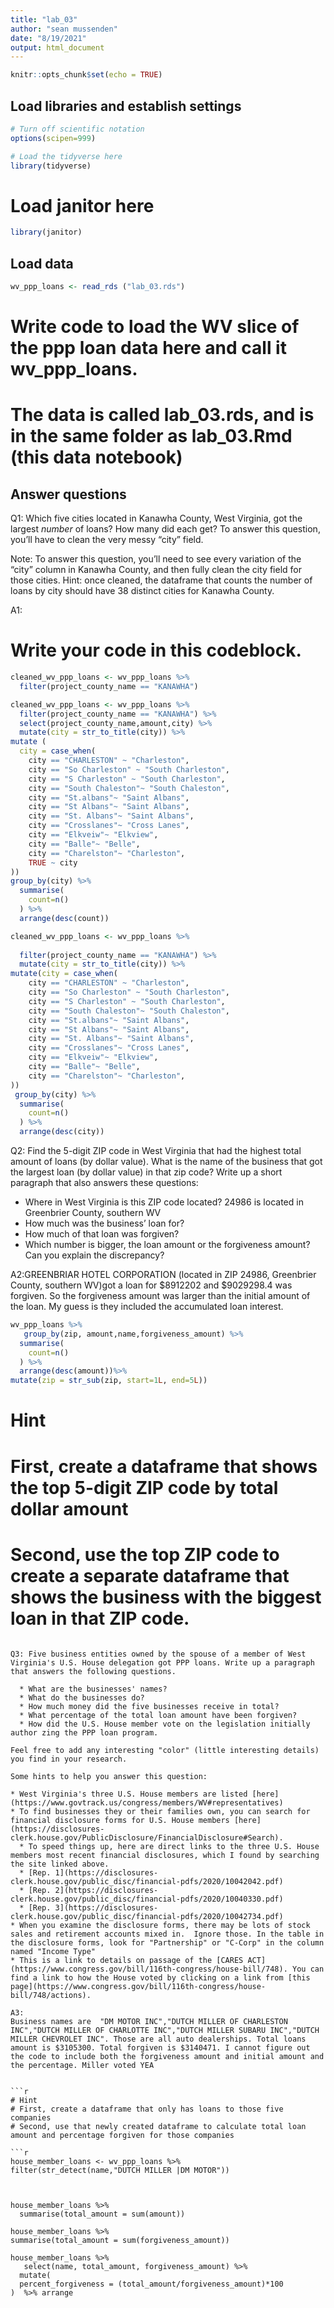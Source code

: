 ```yaml
---
title: "lab_03"
author: "sean mussenden"
date: "8/19/2021"
output: html_document
---
```


```r
knitr::opts_chunk$set(echo = TRUE)
```

## Load libraries and establish settings
```r
# Turn off scientific notation
options(scipen=999)

# Load the tidyverse here
library(tidyverse)
```
# Load janitor here

```r
library(janitor)
```

## Load data
```r
wv_ppp_loans <- read_rds ("lab_03.rds")
```
# Write code to load the WV slice of the ppp loan data here and call it wv_ppp_loans.
# The data is called lab_03.rds, and is in the same folder as lab_03.Rmd (this data notebook)


## Answer questions

Q1: Which five cities located in Kanawha County, West Virginia, got the largest _number_ of loans? How many did each get? To answer this question, you'll have to clean the very messy "city" field.

Note: To answer this question, you'll need to see every variation of the "city" column in Kanawha County, and then fully clean the city field for those cities. Hint: once cleaned, the dataframe that counts the number of loans by city should have 38 distinct cities for Kanawha County.

A1:

# Write your code in this codeblock.
```r
cleaned_wv_ppp_loans <- wv_ppp_loans %>%
  filter(project_county_name == "KANAWHA") 
```

```r
cleaned_wv_ppp_loans <- wv_ppp_loans %>%
  filter(project_county_name == "KANAWHA") %>%
  select(project_county_name,amount,city) %>% 
  mutate(city = str_to_title(city)) %>%
mutate (
  city = case_when(
    city == "CHARLESTON" ~ "Charleston",
    city == "So Charleston" ~ "South Charleston",
    city == "S Charleston" ~ "South Charleston",
    city == "South Chaleston"~ "South Chaleston",
    city == "St.albans"~ "Saint Albans",
    city == "St Albans"~ "Saint Albans",
    city == "St. Albans"~ "Saint Albans",
    city == "Crosslanes"~ "Cross Lanes",
    city == "Elkveiw"~ "Elkview",
    city == "Balle"~ "Belle",
    city == "Charelston"~ "Charleston",
    TRUE ~ city
))
group_by(city) %>%
  summarise(
    count=n()
  ) %>%
  arrange(desc(count))
```

```r

cleaned_wv_ppp_loans <- wv_ppp_loans %>%
  
  filter(project_county_name == "KANAWHA") %>%
  mutate(city = str_to_title(city)) %>%
mutate(city = case_when(
    city == "CHARLESTON" ~ "Charleston",
    city == "So Charleston" ~ "South Charleston",
    city == "S Charleston" ~ "South Charleston",
    city == "South Chaleston"~ "South Chaleston",
    city == "St.albans"~ "Saint Albans",
    city == "St Albans"~ "Saint Albans",
    city == "St. Albans"~ "Saint Albans",
    city == "Crosslanes"~ "Cross Lanes",
    city == "Elkveiw"~ "Elkview",
    city == "Balle"~ "Belle",
    city == "Charelston"~ "Charleston",
))
 group_by(city) %>%
  summarise(
    count=n()
  ) %>%
  arrange(desc(city))
```

Q2: Find the 5-digit ZIP code in West Virginia that had the highest total amount of loans (by dollar value). What is the name of the business that got the largest loan (by dollar value) in that zip code? Write up a short paragraph that also answers these questions:

 

* Where in West Virginia is this ZIP code located? 24986 is located in Greenbrier County, southern WV
* How much was the business' loan for? 
* How much of that loan was forgiven?
* Which number is bigger, the loan amount or the forgiveness amount? Can you explain the discrepancy?

A2:GREENBRIAR HOTEL CORPORATION (located in ZIP 24986, Greenbrier County, southern WV)got a loan for $8912202 and $9029298.4 was forgiven. So the forgiveness amount was larger than the initial amount of the loan. My guess is they included the accumulated loan interest. 

```r
wv_ppp_loans %>%
   group_by(zip, amount,name,forgiveness_amount) %>%
  summarise(
    count=n()
  ) %>%
  arrange(desc(amount))%>%
mutate(zip = str_sub(zip, start=1L, end=5L))

```

# Hint
# First, create a dataframe that shows the top 5-digit ZIP code by total dollar amount
# Second, use the top ZIP code to create a separate dataframe that shows the business with the biggest loan in that ZIP code.

```

Q3: Five business entities owned by the spouse of a member of West Virginia's U.S. House delegation got PPP loans. Write up a paragraph that answers the following questions.   

  * What are the businesses' names?
  * What do the businesses do?
  * How much money did the five businesses receive in total?
  * What percentage of the total loan amount have been forgiven?
  * How did the U.S. House member vote on the legislation initially author zing the PPP loan program.

Feel free to add any interesting "color" (little interesting details) you find in your research.  

Some hints to help you answer this question:

* West Virginia's three U.S. House members are listed [here](https://www.govtrack.us/congress/members/WV#representatives)
* To find businesses they or their families own, you can search for financial disclosure forms for U.S. House members [here](https://disclosures-clerk.house.gov/PublicDisclosure/FinancialDisclosure#Search).
  * To speed things up, here are direct links to the three U.S. House members most recent financial disclosures, which I found by searching the site linked above.
  * [Rep. 1](https://disclosures-clerk.house.gov/public_disc/financial-pdfs/2020/10042042.pdf)
  * [Rep. 2](https://disclosures-clerk.house.gov/public_disc/financial-pdfs/2020/10040330.pdf)
  * [Rep. 3](https://disclosures-clerk.house.gov/public_disc/financial-pdfs/2020/10042734.pdf)
* When you examine the disclosure forms, there may be lots of stock sales and retirement accounts mixed in.  Ignore those. In the table in the disclosure forms, look for "Partnership" or "C-Corp" in the column named "Income Type"
* This is a link to details on passage of the [CARES ACT](https://www.congress.gov/bill/116th-congress/house-bill/748). You can find a link to how the House voted by clicking on a link from [this page](https://www.congress.gov/bill/116th-congress/house-bill/748/actions).

A3:
Business names are  "DM MOTOR INC","DUTCH MILLER OF CHARLESTON INC","DUTCH MILLER OF CHARLOTTE INC","DUTCH MILLER SUBARU INC","DUTCH MILLER CHEVROLET INC". Those are all auto dealerships. Total loans amount is $3105300. Total forgiven is $3140471. I cannot figure out the code to include both the forgiveness amount and initial amount and the percentage. Miller voted YEA


```r

# Hint
# First, create a dataframe that only has loans to those five companies
# Second, use that newly created dataframe to calculate total loan amount and percentage forgiven for those companies

```r
house_member_loans <- wv_ppp_loans %>%
filter(str_detect(name,"DUTCH MILLER |DM MOTOR"))


  
house_member_loans %>%
  summarise(total_amount = sum(amount))
            
house_member_loans %>%
summarise(total_amount = sum(forgiveness_amount))

house_member_loans %>%
   select(name, total_amount, forgiveness_amount) %>%
  mutate(
  percent_forgiveness = (total_amount/forgiveness_amount)*100
)  %>% arrange

```
